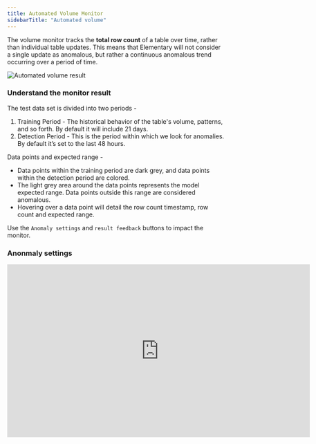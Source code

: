 ```yaml
---
title: Automated Volume Monitor
sidebarTitle: "Automated volume"
---
```





The volume monitor tracks the **total row count** of a table over time, rather than individual table updates. 
This means that Elementary will not consider a single update as anomalous, but rather a continuous anomalous trend occurring over a period of time.

<Frame>
  <div className="dark:bg-white rounded-md p-1">
    <img
      src="https://res.cloudinary.com/diuctyblm/image/upload/v1721128520/volume_ylochz.png"
      alt="Automated volume result"
    />
  </div>
</Frame>

### Understand the monitor result

The test data set is divided into two periods -

1. Training Period - The historical behavior of the table's volume, patterns, and so forth. By default it will include 21 days.
2. Detection Period - This is the period within which we look for anomalies. By default it’s set to the last 48 hours.

Data points and expected range - 
- Data points within the training period are dark grey, and data points within the detection period are colored.
- The light grey area around the data points represents the model expected range. Data points outside this range are considered anomalous.
- Hovering over a data point will detail the row count timestamp, row count and expected range. 

Use the `Anomaly settings` and `result feedback` buttons to impact the monitor.

### Anonmaly settings

<VolumeConfiguration />
<AllAnomaliesConfiguration />

<iframe
width="700"
height="400"
src="https://res.cloudinary.com/diuctyblm/video/upload/v1721130444/anomaly_settings_dlm5sn.mp4"
frameborder="0"
allow="accelerometer; autoplay; clipboard-write; encrypted-media; gyroscope; picture-in-picture"
allowfullscreen
alt="Anomaly settings simulator"
></iframe>